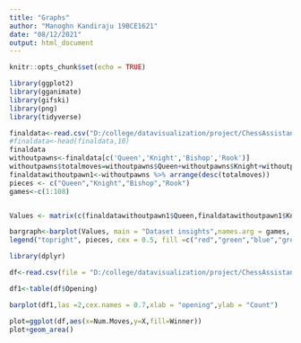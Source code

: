 ```yaml
---
title: "Graphs"
author: "Manoghn Kandiraju 19BCE1621"
date: "08/12/2021"
output: html_document
---
```


```r
knitr::opts_chunk$set(echo = TRUE)
```

```r
library(ggplot2)
library(gganimate)
library(gifski)
library(png)
library(tidyverse)

finaldata<-read.csv("D:/college/datavisualization/project/ChessAssistant/clean_ds_post_move_analysis.csv")
#finaldata<-head(finaldata,10)
finaldata
withoutpawns<-finaldata[c('Queen','Knight','Bishop','Rook')]
withoutpawns$totalmoves=withoutpawns$Queen+withoutpawns$Knight+withoutpawns$Bishop+withoutpawns$Rook
finaldatawithoutpawn1<-withoutpawns %>% arrange(desc(totalmoves))
pieces <- c("Queen","Knight","Bishop","Rook")
games<-c(1:108)


Values <- matrix(c(finaldatawithoutpawn1$Queen,finaldatawithoutpawn1$Knight,finaldatawithoutpawn1$Bishop,finaldatawithoutpawn1$Rook), nrow = 4, ncol = 108, byrow = TRUE)

bargraph<-barplot(Values, main = "Dataset insights",names.arg = games, xlab = "games", ylab = "moves count", col = c("red","green","blue","grey"))
legend("topright", pieces, cex = 0.5, fill =c("red","green","blue","grey"))

```

```r
library(dplyr)

df<-read.csv(file = "D:/college/datavisualization/project/ChessAssistant/clean_ds_post_move_analysis.csv")

df1<-table(df$Opening)

barplot(df1,las =2,cex.names = 0.7,xlab = "opening",ylab = "Count")
```

```r

plot=ggplot(df,aes(x=Num.Moves,y=X,fill=Winner))
plot+geom_area()
```

